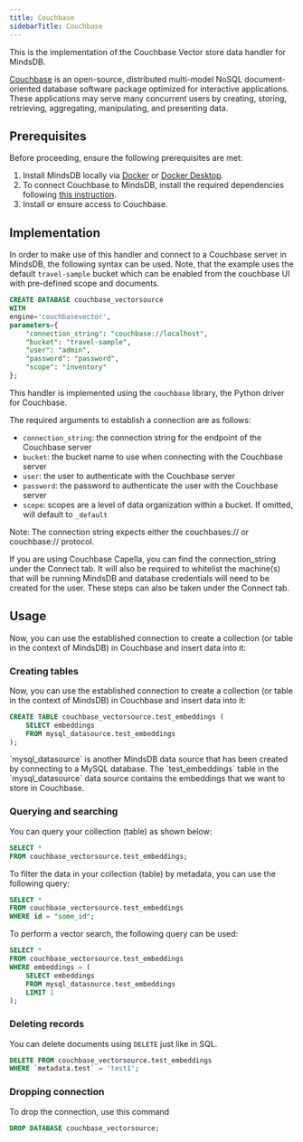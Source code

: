 ```yaml
---
title: Couchbase
sidebarTitle: Couchbase
---
```




This is the implementation of the Couchbase Vector store data handler for MindsDB.

[Couchbase](https://www.couchbase.com/) is an open-source, distributed multi-model NoSQL document-oriented database software package optimized for interactive applications. These applications may serve many concurrent users by creating, storing, retrieving, aggregating, manipulating, and presenting data.

## Prerequisites

Before proceeding, ensure the following prerequisites are met:

1. Install MindsDB locally via [Docker](/setup/self-hosted/docker) or [Docker Desktop](/setup/self-hosted/docker-desktop).
2. To connect Couchbase to MindsDB, install the required dependencies following [this instruction](/setup/self-hosted/docker#install-dependencies).
3. Install or ensure access to Couchbase.

## Implementation

In order to make use of this handler and connect to a Couchbase server in MindsDB, the following syntax can be used. Note, that the example uses the default `travel-sample` bucket which can be enabled from the couchbase UI with pre-defined scope and documents. 

```sql
CREATE DATABASE couchbase_vectorsource
WITH
engine='couchbasevector',
parameters={
    "connection_string": "couchbase://localhost",
    "bucket": "travel-sample",
    "user": "admin",
    "password": "password",
    "scope": "inventory"
};
```

This handler is implemented using the `couchbase` library, the Python driver for Couchbase.

The required arguments to establish a connection are as follows:
* `connection_string`: the connection string for the endpoint of the Couchbase server
* `bucket`: the bucket name to use when connecting with the Couchbase server
* `user`: the user to authenticate with the Couchbase server
* `password`: the password to authenticate the user with the Couchbase server
* `scope`:  scopes are a level of data organization within a bucket. If omitted, will default to `_default`

Note: The connection string expects either the couchbases:// or couchbase:// protocol.

<Tip>
If you are using Couchbase Capella, you can find the connection_string under the Connect tab.
It will also be required to whitelist the machine(s) that will be running MindsDB and database credentials will need to be created for the user. These steps can also be taken under the Connect tab.
</Tip>

## Usage

Now, you can use the established connection to create a collection (or table in the context of MindsDB) in Couchbase and insert data into it:

### Creating tables

Now, you can use the established connection to create a collection (or table in the context of MindsDB) in Couchbase and insert data into it:

```sql
CREATE TABLE couchbase_vectorsource.test_embeddings (
    SELECT embeddings
    FROM mysql_datasource.test_embeddings
);
```

<Note>
`mysql_datasource` is another MindsDB data source that has been created by connecting to a MySQL database. The `test_embeddings` table in the `mysql_datasource` data source contains the embeddings that we want to store in Couchbase.
</Note>

### Querying and searching

You can query your collection (table) as shown below:

```sql
SELECT * 
FROM couchbase_vectorsource.test_embeddings;
```

To filter the data in your collection (table) by metadata, you can use the following query:

```sql
SELECT * 
FROM couchbase_vectorsource.test_embeddings
WHERE id = "some_id";

```

To perform a vector search, the following query can be used:

```sql
SELECT *
FROM couchbase_vectorsource.test_embeddings
WHERE embeddings = (
    SELECT embeddings
    FROM mysql_datasource.test_embeddings
    LIMIT 1
);
```

### Deleting records

You can delete documents using `DELETE` just like in SQL.


```sql
DELETE FROM couchbase_vectorsource.test_embeddings
WHERE `metadata.test` = 'test1';
```

### Dropping connection

To drop the connection, use this command

```sql
DROP DATABASE couchbase_vectorsource;
```